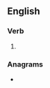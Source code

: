 ==English==

===Verb===
{{head|en|verb form}}

# {{en-third-person singular of|unstop}}

===Anagrams===
* {{l|en|sunspot}}